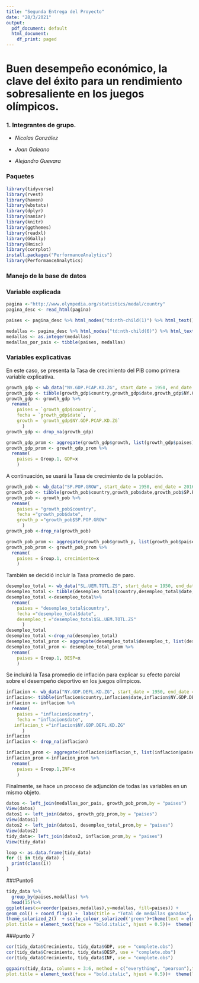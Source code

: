 ```yaml
---
title: "Segunda Entrega del Proyecto"
date: "28/3/2021"
output:
  pdf_document: default
  html_document:
    df_print: paged
---
```


# **Buen desempeño económico, la clave del éxito para un rendimiento sobresaliente en los juegos olímpicos.**

### **1.** Integrantes de grupo.

-   *Nicolas González*

-   *Joan Galeano*

-   *Alejandro Guevara*



### Paquetes

```r
library(tidyverse)
library(rvest)
library(haven)
library(wbstats)
library(dplyr)
library(naniar)
library(knitr)
library(ggthemes)
library(readxl)
library(GGally)
library(Hmisc)
library(corrplot)
install.packages("PerformanceAnalytics")
library(PerformanceAnalytics)
```

### Manejo de la base de datos

### Variable explicada

```r
pagina <-"http://www.olympedia.org/statistics/medal/country"
pagina_desc <- read_html(pagina)

paises <- pagina_desc %>% html_nodes("td:nth-child(1)") %>% html_text() 

medallas <- pagina_desc %>% html_nodes("td:nth-child(6)") %>% html_text()
medallas <- as.integer(medallas)
medallas_por_pais <- tibble(paises, medallas)
```

### Variables explicativas

En este caso, se presenta la Tasa de crecimiento del PIB como primera variable explicativa. 

```r
growth_gdp <- wb_data("NY.GDP.PCAP.KD.ZG", start_date = 1950, end_date = 2016)
growth_gdp <- tibble(growth_gdp$country,growth_gdp$date,growth_gdp$NY.GDP.PCAP.KD.ZG)
growth_gdp <- growth_gdp %>% 
  rename(
    paises = `growth_gdp$country`,
    fecha = `growth_gdp$date`,
    growth = `growth_gdp$NY.GDP.PCAP.KD.ZG`
      )
growth_gdp <- drop_na(growth_gdp)

growth_gdp_prom <- aggregate(growth_gdp$growth, list(growth_gdp$paises), FUN=mean)
growth_gdp_prom <- growth_gdp_prom %>%
  rename(
    paises = Group.1, GDP=x
    )
```

A continuación, se usará la Tasa de crecimiento de la población. 

```r
growth_pob <- wb_data("SP.POP.GROW", start_date = 1950, end_date = 2016)
growth_pob <- tibble(growth_pob$country,growth_pob$date,growth_pob$SP.POP.GROW)
growth_pob <- growth_pob %>% 
  rename(
    paises = "growth_pob$country",
    fecha ="growth_pob$date",
    growth_p ="growth_pob$SP.POP.GROW"
      )
growth_pob <-drop_na(growth_pob)

growth_pob_prom <- aggregate(growth_pob$growth_p, list(growth_pob$paises), FUN=mean)
growth_pob_prom <- growth_pob_prom %>%
  rename(
    paises = Group.1, crecimiento=x
    )
```

También se decidió incluir la Tasa promedio de paro.

```r
desempleo_total <- wb_data("SL.UEM.TOTL.ZS", start_date = 1950, end_date = 2016)
desempleo_total <- tibble(desempleo_total$country,desempleo_total$date,desempleo_total$SL.UEM.TOTL.ZS)
desempleo_total <-desempleo_total%>% 
  rename(
    paises = "desempleo_total$country",
    fecha ="desempleo_total$date",
    desempleo_t ="desempleo_total$SL.UEM.TOTL.ZS"
      )
desempleo_total
desempleo_total <-drop_na(desempleo_total)
desempleo_total_prom <- aggregate(desempleo_total$desempleo_t, list(desempleo_total$paises), FUN=mean)
desempleo_total_prom <- desempleo_total_prom %>%
  rename(
    paises = Group.1, DESP=x
    )
```

Se incluirá la Tasa promedio de inflación para explicar su efecto parcial sobre el desempeño deportivo en los juegos olímpicos. 

```r
inflacion <- wb_data("NY.GDP.DEFL.KD.ZG", start_date = 1950, end_date = 2016)
inflacion<- tibble(inflacion$country,inflacion$date,inflacion$NY.GDP.DEFL.KD.ZG)
inflacion <- inflacion %>% 
  rename(
    paises = "inflacion$country",
    fecha = "inflacion$date",
   inflacion_t ="inflacion$NY.GDP.DEFL.KD.ZG"
      )
inflacion
inflacion <- drop_na(inflacion)

inflacion_prom <- aggregate(inflacion$inflacion_t, list(inflacion$paises), FUN=mean)
inflacion_prom <-inflacion_prom %>%
  rename(
    paises = Group.1,INF=x
    )
```

Finalmente, se hace un proceso de adjunción de todas las variables en un mismo objeto. 

```r
datos <- left_join(medallas_por_pais, growth_pob_prom,by = "paises")
View(datos)
datos1 <- left_join(datos, growth_gdp_prom,by = "paises")
View(datos1)
datos2 <- left_join(datos1, desempleo_total_prom,by = "paises")
View(datos2)
tidy_data<- left_join(datos2, inflacion_prom,by = "paises")
View(tidy_data)

loop <- as.data.frame(tidy_data)
for (i in tidy_data) {
  print(class(i))
}
```
###Punto6
```r
tidy_data %>% 
  group_by(paises,medallas) %>%
  head(15)%>%
ggplot(aes(x=reorder(paises,medallas),y=medallas, fill=paises)) +
geom_col() + coord_flip() +  labs(title = "Total de medallas ganadas", x= "Países", y= "Medallas")+
theme_solarized_2()  + scale_colour_solarized('green')+theme(text = element_text(family = "serif"), 
plot.title = element_text(face = "bold.italic", hjust = 0.5))+  theme(legend.position = "bottom")+theme(legend.background = element_rect(fill="lavenderblush2",size=0.5, linetype="solid", colour ="lightsalmon3"))
```

###punto 7
```r
cor(tidy_data$Crecimiento, tidy_data$GDP, use = "complete.obs")
cor(tidy_data$Crecimiento, tidy_data$DESP, use = "complete.obs")
cor(tidy_data$Crecimiento, tidy_data$INF, use = "complete.obs")

ggpairs(tidy_data, columns = 3:6, method = c("everything", "pearson"),title="Correlograma",color="red")+theme_solarized_2()  + scale_colour_solarized('green')+theme(text = element_text(family = "serif"), 
plot.title = element_text(face = "bold.italic", hjust = 0.5))+  theme(legend.position = "bottom")+theme(legend.background = element_rect(fill="lavenderblush2",size=0.5, linetype="solid", colour ="lightsalmon3"))

```
